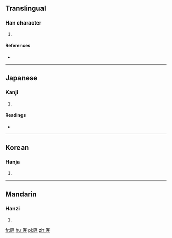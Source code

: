 ==Translingual==

===Han character===
{{Han char|rn=22|rad=匚|as=05|sn=7|four=|canj=尸戈廿 (SIT)|ids=⿷[[匚]][[弁]]}}

# {{defn|Han|sort=匚05}}

====References====
* {{Han ref|kx=0153.310|dkj=02614|dj=0345.170|hdz=10085.090|uh=5325|ud=21285}}

----

==Japanese==

===Kanji===
{{ja-kanji|grade=|rs=匚05}}

# {{defn|lang=ja|sort=匚05}}

====Readings====
* {{ja-readings|on=[[へん]] (hen), [[べん]] (ben)|kun=[[はこ]] (hako)}}

----

==Korean==

===Hanja===
{{ko-hanja|hangeul=변|rv=byeon|mr=pyŏn}}

# {{defn|lang=ko|sort=匚05}}

----

==Mandarin==

===Hanzi===
{{cmn-hanzi|pin=[[biàn]] ([[bian4]])|wg=pien<sup>4</sup>}}

# {{defn|lang=cmn|sort=匚05}}

[[fr:匥]]
[[hu:匥]]
[[pl:匥]]
[[zh:匥]]